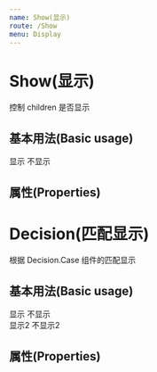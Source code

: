 ```yaml
---
name: Show(显示)
route: /Show
menu: Display
---
```



# Show(显示)

控制 children 是否显示

## 基本用法(Basic usage)

<Playground>
  <Show actual={0} expect={0}>
    显示
  </Show>
  <Show actual={0} expect={1}>
    不显示
  </Show>
</Playground>

## 属性(Properties)

<Props of={Show} />

# Decision(匹配显示)

根据 Decision.Case 组件的匹配显示

## 基本用法(Basic usage)

<Playground>
  <Decision actual={0}>
    <Decision.Case expect={0}>显示</Decision.Case>
    <Decision.Case expect={1}>不显示</Decision.Case>
    <div>
      <Decision.Case expect={0}>显示2</Decision.Case>
      <Decision.Case expect={1}>不显示2</Decision.Case>
    </div>
  </Decision>
</Playground>

## 属性(Properties)

<Props of={Decision} />
